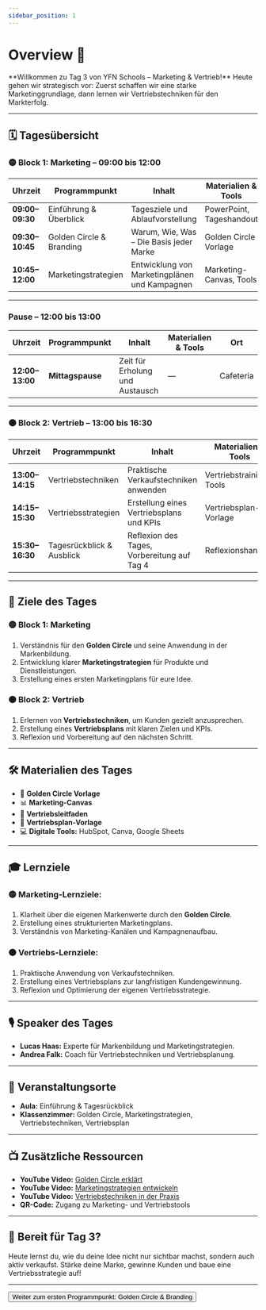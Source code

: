 ```yaml
---
sidebar_position: 1
---
```


# Overview 📢

<Admonition type="info" icon="📊">
  **Willkommen zu Tag 3 von YFN Schools – Marketing & Vertrieb!**  
  Heute gehen wir strategisch vor: Zuerst schaffen wir eine starke Marketinggrundlage, dann lernen wir Vertriebstechniken für den Markterfolg.
</Admonition>

---

## 🗓️ **Tagesübersicht**

### 🟡 **Block 1: Marketing – 09:00 bis 12:00**

| **Uhrzeit**    | **Programmpunkt**        | **Inhalt**                                   | **Materialien & Tools**       | **Ort**       |
|---------------|-------------------------|---------------------------------------------|-----------------------------|-------------|
| **09:00–09:30** | Einführung & Überblick   | Tagesziele und Ablaufvorstellung            | PowerPoint, Tageshandout     | Aula        |
| **09:30–10:45** | Golden Circle & Branding | Warum, Wie, Was – Die Basis jeder Marke     | Golden Circle Vorlage       | Klassenzimmer |
| **10:45–12:00** | Marketingstrategien      | Entwicklung von Marketingplänen und Kampagnen | Marketing-Canvas, Tools     | Klassenzimmer |

---

### **Pause – 12:00 bis 13:00**

| **Uhrzeit**    | **Programmpunkt**        | **Inhalt**                                   | **Materialien & Tools**       | **Ort**       |
|---------------|-------------------------|---------------------------------------------|-----------------------------|-------------|
| **12:00–13:00** | **Mittagspause**         | Zeit für Erholung und Austausch              | —                           | Cafeteria   |

---

### 🟠 **Block 2: Vertrieb – 13:00 bis 16:30**

| **Uhrzeit**    | **Programmpunkt**        | **Inhalt**                                   | **Materialien & Tools**       | **Ort**       |
|---------------|-------------------------|---------------------------------------------|-----------------------------|-------------|
| **13:00–14:15** | Vertriebstechniken       | Praktische Verkaufstechniken anwenden       | Vertriebstraining, Tools    | Klassenzimmer |
| **14:15–15:30** | Vertriebsstrategien      | Erstellung eines Vertriebsplans und KPIs    | Vertriebsplan-Vorlage       | Klassenzimmer |
| **15:30–16:30** | Tagesrückblick & Ausblick | Reflexion des Tages, Vorbereitung auf Tag 4 | Reflexionshandout           | Aula        |

---

## 🎯 **Ziele des Tages**

### 🟡 **Block 1: Marketing**
1. Verständnis für den **Golden Circle** und seine Anwendung in der Markenbildung.  
2. Entwicklung klarer **Marketingstrategien** für Produkte und Dienstleistungen.  
3. Erstellung eines ersten Marketingplans für eure Idee.

### 🟠 **Block 2: Vertrieb**
1. Erlernen von **Vertriebstechniken**, um Kunden gezielt anzusprechen.  
2. Erstellung eines **Vertriebsplans** mit klaren Zielen und KPIs.  
3. Reflexion und Vorbereitung auf den nächsten Schritt.

---

## 🛠️ **Materialien des Tages**

- 📝 **Golden Circle Vorlage**  
- 📊 **Marketing-Canvas**  
- 🎯 **Vertriebsleitfaden**  
- 📄 **Vertriebsplan-Vorlage**  
- 💻 **Digitale Tools:** HubSpot, Canva, Google Sheets  

---

## 🎓 **Lernziele**

### 🟡 **Marketing-Lernziele:**  
1. Klarheit über die eigenen Markenwerte durch den **Golden Circle**.  
2. Erstellung eines strukturierten Marketingplans.  
3. Verständnis von Marketing-Kanälen und Kampagnenaufbau.  

### 🟠 **Vertriebs-Lernziele:**  
1. Praktische Anwendung von Verkaufstechniken.  
2. Erstellung eines Vertriebsplans zur langfristigen Kundengewinnung.  
3. Reflexion und Optimierung der eigenen Vertriebsstrategie.

---

## 🎙️ **Speaker des Tages**

- **Lucas Haas:** Experte für Markenbildung und Marketingstrategien.  
- **Andrea Falk:** Coach für Vertriebstechniken und Vertriebsplanung.  

---

## 📍 **Veranstaltungsorte**

- **Aula:** Einführung & Tagesrückblick  
- **Klassenzimmer:** Golden Circle, Marketingstrategien, Vertriebstechniken, Vertriebsplan  

---

## 📺 **Zusätzliche Ressourcen**

- **YouTube Video:** [Golden Circle erklärt](https://www.youtube.com/watch?v=example)  
- **YouTube Video:** [Marketingstrategien entwickeln](https://www.youtube.com/watch?v=example)  
- **YouTube Video:** [Vertriebstechniken in der Praxis](https://www.youtube.com/watch?v=example)  
- **QR-Code:** Zugang zu Marketing- und Vertriebstools  

---

## 🚀 **Bereit für Tag 3?**

Heute lernst du, wie du deine Idee nicht nur sichtbar machst, sondern auch aktiv verkaufst. Stärke deine Marke, gewinne Kunden und baue eine Vertriebsstrategie auf!

---

<Button destination="/roadmap/docs/yfn-school/day3/marketing-golden-circle">
  Weiter zum ersten Programmpunkt: Golden Circle & Branding
</Button>